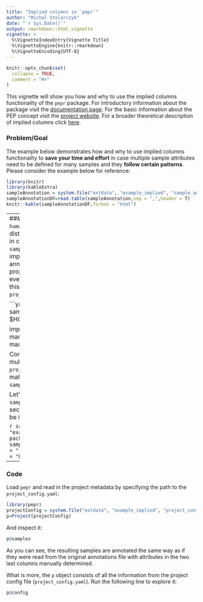 ```yaml
---
title: "Implied columns in `pepr`"
author: "Michal Stolarczyk"
date: "`r Sys.Date()`"
output: rmarkdown::html_vignette
vignette: >
  %\VignetteIndexEntry{Vignette Title}
  %\VignetteEngine{knitr::rmarkdown}
  %\VignetteEncoding{UTF-8}
---
```


```r
knitr::opts_chunk$set(
  collapse = TRUE,
  comment = "#>"
)
```

This vignette will show you how and why to use the implied columns functionality of the `pepr` package. For introductory information about the package visit the [documentation page](http://code.databio.org/pepr/index.html). For the basic information about the PEP concept visit the [project website](https://pepkit.github.io/). For a broader theoretical description of implied columns click [here](https://pepkit.github.io/docs/implied_columns/).

### Problem/Goal
The example below demonstrates how and why to use implied columns functionality to **save your time and effort** in case multiple sample attributes need to be defined for many samples and they **follow certain patterns**. Please consider the example below for reference:

```r
library(knitr)
library(kableExtra)
sampleAnnotation = system.file("extdata", "example_implied", "sample_annotation_pre.csv", package="pepr")
sampleAnnotationDF=read.table(sampleAnnotation,sep = ",",header = T)
knitr::kable(sampleAnnotationDF,format = "html") 
```
----
### Solution
Noticeably, the samples with attributes `human` and `mouse` (in the `organism` column) follow two distinct patterns here. They have additional attributes in columns `genome` and `genome_size` in the `sample_annotation.csv` file. Consequently you can use implied columns to add those attributes to the sample annotations (set global, species-level attributes at the project level instead of duplicating that information for every sample that belongs to a species). The way how this process is carried out is indicated explicitly in the `project_config.yaml` file (presented below).

```yaml
metadata:
  sample_annotation: sample_annotation.csv
  output_dir: $HOME/hello_looper_results

implied_columns:
  organism:
    human:
      genome: "hg38"
      macs_genome_size: "hs"
    mouse:
      genome: "mm10"
      macs_genome_size: "mm"
```

Consequently, you can design an `implied_columns` multi-level key-value section in the `project_config.yaml` file. Note that the keys must match the column names and attributes in the `sample_annotations.csv` file. 

Let's introduce a few modifications to the original `sample_annotation.csv` file to use the `implied_columns` section of the config. Simply skip the columns that will be implied and let the `pepr` do the work for you.

```r
sampleAnnotation = system.file("extdata", "example_implied", "sample_annotation.csv", package="pepr")
sampleAnnotationDF=read.table(sampleAnnotation,sep = ",",header = T)
kable(sampleAnnotationDF,format = "html") 
```

----
### Code
Load `pepr` and read in the project metadata by specifying the path to the `project_config.yaml`:

```r
library(pepr)
projectConfig = system.file("extdata", "example_implied", "project_config.yaml", package="pepr")
p=Project(projectConfig)
```

And inspect it:

```r
p@samples
```

As you can see, the resulting samples are annotated the same way as if they were read from the original annotations file with attributes in the two last columns manually determined.

What is more, the `p` object consists of all the information from the project config file (`project_config.yaml`). Run the following line to explore it:

```r
p@config
```

